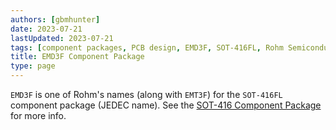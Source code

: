 ```yaml
---
authors: [gbmhunter]
date: 2023-07-21
lastUpdated: 2023-07-21
tags: [component packages, PCB design, EMD3F, SOT-416FL, Rohm Semiconductor]
title: EMD3F Component Package
type: page
---
```


`EMD3F` is one of Rohm's names (along with `EMT3F`) for the `SOT-416FL` component package (JEDEC name). See the [SOT-416 Component Package](/pcb-design/component-packages/sot-416-component-package/) for more info.
